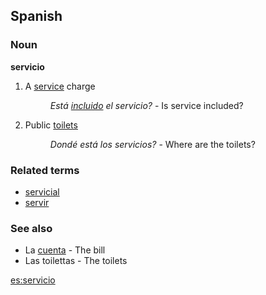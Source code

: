 ==Spanish==
===Noun===
'''servicio'''

# A [[service]] charge
#: ''Está [[incluido]] el servicio?'' - Is service included?
#Public [[toilet]]s
#: ''Dondé está los servicios?'' - Where are the toilets?

===Related terms===
*[[servicial]]
*[[servir]]

===See also===
*La [[cuenta]] - The bill
*Las toilettas - The toilets

[[es:servicio]]